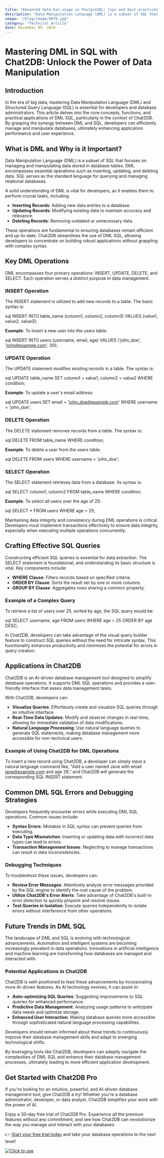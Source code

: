 ```yaml
---
title: "Advanced date_bin usage in PostgreSQL: tips and best practices"
description: "Data Manipulation Language (DML) is a subset of SQL that focuses on managing and manipulating data stored in database tables."
image: "/blog/image/9970.jpg"
category: "Technical Article"
date: December 09, 2024
---
```


# Mastering DML in SQL with Chat2DB: Unlock the Power of Data Manipulation


<Authors date="December 16, 2024">
  <Author name="Jing" link="https://chat2db.ai" />
</Authors>

## Introduction
In the era of big data, mastering Data Manipulation Language (DML) and Structured Query Language (SQL) is essential for developers and database administrators. This article delves into the core concepts, functions, and practical applications of DML SQL, particularly in the context of Chat2DB. By grasping the synergy between DML and SQL, developers can efficiently manage and manipulate databases, ultimately enhancing application performance and user experience.

## What is DML and Why is it Important?
Data Manipulation Language (DML) is a subset of SQL that focuses on managing and manipulating data stored in database tables. DML encompasses essential operations such as inserting, updating, and deleting data. SQL serves as the standard language for querying and managing relational databases.

A solid understanding of DML is vital for developers, as it enables them to perform crucial tasks, including:

- **Inserting Records**: Adding new data entries to a database.
- **Updating Records**: Modifying existing data to maintain accuracy and relevance.
- **Deleting Records**: Removing outdated or unnecessary data.

These operations are fundamental to ensuring databases remain efficient and up-to-date. Chat2DB streamlines the use of DML SQL, allowing developers to concentrate on building robust applications without grappling with complex syntax.

## Key DML Operations
DML encompasses four primary operations: INSERT, UPDATE, DELETE, and SELECT. Each operation serves a distinct purpose in data management.

### INSERT Operation
The INSERT statement is utilized to add new records to a table. The basic syntax is:

sql
INSERT INTO table_name (column1, column2, column3)
VALUES (value1, value2, value3);


**Example**:
To insert a new user into the users table:

sql
INSERT INTO users (username, email, age)
VALUES ('john_doe', 'john@example.com', 30);


### UPDATE Operation
The UPDATE statement modifies existing records in a table. The syntax is:

sql
UPDATE table_name
SET column1 = value1, column2 = value2
WHERE condition;


**Example**:
To update a user's email address:

sql
UPDATE users
SET email = 'john_doe@example.com'
WHERE username = 'john_doe';


### DELETE Operation
The DELETE statement removes records from a table. The syntax is:

sql
DELETE FROM table_name
WHERE condition;


**Example**:
To delete a user from the users table:

sql
DELETE FROM users
WHERE username = 'john_doe';


### SELECT Operation
The SELECT statement retrieves data from a database. Its syntax is:

sql
SELECT column1, column2
FROM table_name
WHERE condition;


**Example**:
To select all users over the age of 25:

sql
SELECT * 
FROM users
WHERE age > 25;


Maintaining data integrity and consistency during DML operations is critical. Developers must implement transactions effectively to ensure data integrity, especially when executing multiple operations concurrently.

## Crafting Effective SQL Queries
Constructing efficient SQL queries is essential for data extraction. The SELECT statement is foundational, and understanding its basic structure is vital. Key components include:

- **WHERE Clause**: Filters records based on specified criteria.
- **ORDER BY Clause**: Sorts the result set by one or more columns.
- **GROUP BY Clause**: Aggregates rows sharing a common property.

### Example of a Complex Query
To retrieve a list of users over 25, sorted by age, the SQL query would be:

sql
SELECT username, age
FROM users
WHERE age > 25
ORDER BY age DESC;


In Chat2DB, developers can take advantage of the visual query builder feature to construct SQL queries without the need for intricate syntax. This functionality enhances productivity and minimizes the potential for errors in query creation.

## Applications in Chat2DB
Chat2DB is an AI-driven database management tool designed to simplify database operations. It supports DML SQL operations and provides a user-friendly interface that eases data management tasks.

With Chat2DB, developers can:

- **Visualize Queries**: Effortlessly create and visualize SQL queries through an intuitive interface.
- **Real-Time Data Updates**: Modify and observe changes in real-time, allowing for immediate validation of data modifications.
- **Natural Language Processing**: Use natural language queries to generate SQL statements, making database management more accessible for non-technical users.

### Example of Using Chat2DB for DML Operations
To insert a new record using Chat2DB, a developer can simply input a natural language command like, "Add a user named Jane with email jane@example.com and age 28," and Chat2DB will generate the corresponding SQL INSERT statement.

## Common DML SQL Errors and Debugging Strategies
Developers frequently encounter errors while executing DML SQL operations. Common issues include:

- **Syntax Errors**: Mistakes in SQL syntax can prevent queries from executing.
- **Data Type Mismatches**: Inserting or updating data with incorrect data types can lead to errors.
- **Transaction Management Issues**: Neglecting to manage transactions can result in data inconsistencies.

### Debugging Techniques
To troubleshoot these issues, developers can:

- **Review Error Messages**: Attentively analyze error messages provided by the SQL engine to identify the root cause of the problem.
- **Utilize Chat2DB's Error Alerts**: Take advantage of Chat2DB's built-in error detection to quickly pinpoint and resolve issues.
- **Test Queries in Isolation**: Execute queries independently to isolate errors without interference from other operations.

## Future Trends in DML SQL
The landscape of DML and SQL is evolving with technological advancements. Automation and intelligent systems are becoming increasingly prevalent in data operations. Innovations in artificial intelligence and machine learning are transforming how databases are managed and interacted with.

### Potential Applications in Chat2DB
Chat2DB is well-positioned to lead these advancements by incorporating more AI-driven features. As AI technology evolves, it can assist in:

- **Auto-optimizing SQL Queries**: Suggesting improvements to SQL queries for enhanced performance.
- **Predictive Data Management**: Analyzing usage patterns to anticipate data needs and optimize storage.
- **Enhanced User Interaction**: Making database queries more accessible through sophisticated natural language processing capabilities.

Developers should remain informed about these trends to continuously improve their database management skills and adapt to emerging technological shifts.

By leveraging tools like Chat2DB, developers can adeptly navigate the complexities of DML SQL and enhance their database management processes, ultimately leading to more efficient application development.

## Get Started with Chat2DB Pro

If you're looking for an intuitive, powerful, and AI-driven database management tool, give Chat2DB a try! Whether you're a database administrator, developer, or data analyst, Chat2DB simplifies your work with the power of AI.

Enjoy a 30-day free trial of Chat2DB Pro. Experience all the premium features without any commitment, and see how Chat2DB can revolutionize the way you manage and interact with your databases.

👉 [Start your free trial today](https://chat2db.ai/pricing) and take your database operations to the next level!


[![Click to use](/image/blog/bg/chat2db.jpg)](https://chat2db.ai/)
